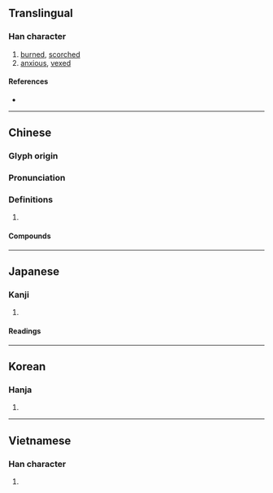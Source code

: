 {{character info/new}}
{{also|焳}}
==Translingual==

===Han character===
{{Han char|rn=86|rad=火|as=08|sn=12|four=20331|canj=OGF|ids=⿱隹灬}}

# [[burned]], [[scorched]]
# [[anxious]], [[vexed]]

====References====
* {{Han ref|kx=0674.060|dkj=19119|dj=1086.020|hdz=32212.010|uh=7126|ud=28966|bh=B54A|bd=46410}}

----

==Chinese==
{{zh-forms}}

===Glyph origin===
{{Han etym}}

===Pronunciation===
{{zh-pron
|m=jiāo
|c=ziu1
|mn=chiau/twv:chau/ta
|mn_note=chiau/chau - literary; ta - vernacular
|mc=y
|oc=y
|cat=
}}

===Definitions===
{{zh-hanzi}}

# {{rfdef|zh}}

====Compounds====
{{zh-der|三焦|上焦|下焦|中焦|分離焦慮|勞心焦思|勞身焦思|包焦尼|宵旰焦勞|對焦|心焦|心焦如火|心焦如焚|憋憋焦焦|木焦油|火焦火辣|無煙焦煤|焦三仙|焦仲卿|焦仲卿妻|焦勞|焦化|焦土|焦土政策|焦孟不離|焦尾|焦尾琴|焦循|焦心|焦心勞思|焦急|焦慮|焦憋|焦月|焦枯|焦桐|焦棱|焦沙爛石|焦油|焦渴|焦灼|焦炙|焦炭|焦煤|焦熬投石|焦穫|焦糖|焦耳|焦距|焦躁|焦金流石|焦釜|焦雷|焦霹靂|焦面大士|焦頭爛額|焦黃|焦黑|焦點|煉焦|煉焦爐|煤焦油|燒焦|爛額焦頭|皮焦肉爛|聚焦|脣焦舌敝|舌敝脣焦|苦心焦慮|調焦|變焦鏡頭|近焦攝影|迸兒焦|鐺底焦飯|面皮焦黃|鮑焦}}

----

==Japanese==

===Kanji===
{{ja-kanji|grade=c|rs=火08}}

# {{defn|lang=ja|sort=火08}}

====Readings====
{{ja-readings
|goon=しょう<せう
|kanon=しょう<せう
|kun=こ-げる, あせ-る, こ-がれる, こ-がす
}}

----

==Korean==

===Hanja===
{{ko-hanja|hangeul=초|eumhun=|rv=cho|mr=ch'o|y=cho}}

# {{defn|lang=ko|sort=火08}}

----

==Vietnamese==

===Han character===
{{vi-hantu|tiêu|rs=火08}}

# {{defn|lang=vi|sort=火08}}